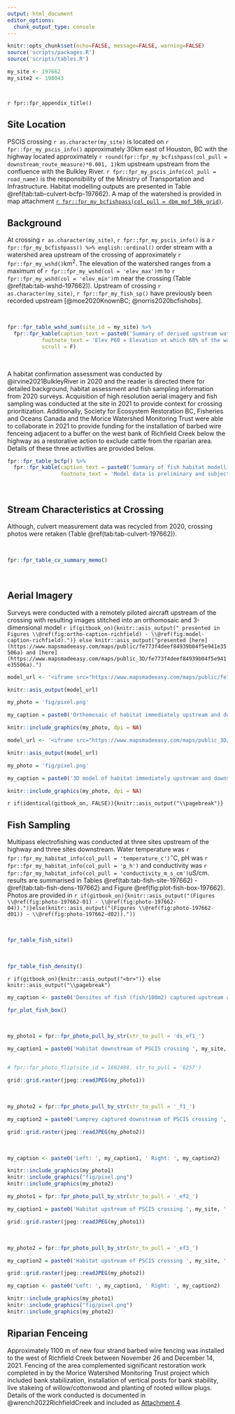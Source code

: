 ```yaml
---
output: html_document
editor_options: 
  chunk_output_type: console
---
```


```r
knitr::opts_chunk$set(echo=FALSE, message=FALSE, warning=FALSE)
source('scripts/packages.R')
source('scripts/tables.R')

```



```r
my_site <- 197662
my_site2 <- 198043




```

`r fpr::fpr_appendix_title()`

## Site Location {-}

PSCIS crossing `r as.character(my_site)` is located on `r fpr::fpr_my_pscis_info()` approximately 30km east of Houston, BC with the highway located approximately `r round(fpr::fpr_my_bcfishpass(col_pull = downstream_route_measure)*0.001, 1)`km upstream upstream from the confluence with the Bulkley River. `r fpr::fpr_my_pscis_info(col_pull = road_name)` is the responsibility of the Ministry of Transportation and Infrastructure.  Habitat modelling outputs are presented in Table \@ref(tab:tab-culvert-bcfp-197662). A map of the watershed is provided in map attachment [`r fpr::fpr_my_bcfishpass(col_pull = dbm_mof_50k_grid)`](`r fpr::fpr_my_mapsheet()`).  


## Background {-}

At crossing `r as.character(my_site)`, `r fpr::fpr_my_pscis_info()` is a `r fpr::fpr_my_bcfishpass() %>% english::ordinal()` order stream with a watershed area upstream of the crossing of approximately `r fpr::fpr_my_wshd()`km^2^. The elevation of the watershed ranges from a maximum of `r fpr::fpr_my_wshd(col = 'elev_max')`m to `r fpr::fpr_my_wshd(col = 'elev_min')`m near the crossing (Table \@ref(tab:tab-wshd-197662)). Upstream of crossing `r as.character(my_site)`, `r fpr::fpr_my_fish_sp()` have previously been recorded upstream [@moe2020KnownBC; @norris2020bcfishobs]. 

<br>


```r
fpr::fpr_table_wshd_sum(site_id = my_site) %>% 
  fpr::fpr_kable(caption_text = paste0('Summary of derived upstream watershed statistics for PSCIS crossing ', my_site, '.'),
           footnote_text = 'Elev P60 = Elevation at which 60% of the watershed area is above',
           scroll = F)

```

<br>


A habitat confirmation assessment was conducted by @irvine2021BulkleyRiver in 2020 and the reader is directed there for detailed background, habitat assessment and fish sampling information from 2020 surveys. Acquisition of high resolution aerial imagery and fish sampling was conducted at the site in 2021 to provide context for crossing prioritization.  Additionally, Society for Ecosystem Restoration BC, Fisheries and Oceans Canada and the Morice Watershed Monitoring Trust were able to collaborate in 2021 to provide funding for the installation of barbed wire fenceing adjacent to  a buffer on the west bank of Richfield Creek below the highway as a restorative action to exclude cattle from the riparian area. Details of these three activities are provided below.


```r
fpr::fpr_table_bcfp() %>% 
  fpr::fpr_kable(caption_text = paste0('Summary of fish habitat modelling for PSCIS crossing ', my_site, '.'),
                 footnote_text = 'Model data is preliminary and subject to adjustments.')
```


<br>


## Stream Characteristics at Crossing {-}

Although, culvert measurement data was recycled from 2020, crossing photos were retaken (Table \@ref(tab:tab-culvert-197662)).  

<br>

```r
fpr::fpr_table_cv_summary_memo()

```

<br>


## Aerial Imagery

Surveys were conducted with a remotely piloted aircraft upstream of the crossing with resulting images stitched into an orthomosaic and 3-dimensional model `r if(gitbook_on){knitr::asis_output(" presented in Figures \\@ref(fig:ortho-caption-richfield) - \\@ref(fig:model-caption-richfield).")} else knitr::asis_output("presented [here](https://www.mapsmadeeasy.com/maps/public/fe773f4deef84939b04f5e941e35506a) and [here](https://www.mapsmadeeasy.com/maps/public_3D/fe773f4deef84939b04f5e941e35506a).")`




```r
model_url <- '<iframe src="https://www.mapsmadeeasy.com/maps/public/fe773f4deef84939b04f5e941e35506a" scrolling="no" title="Maps Made Easy" width="100%" height="600" frameBorder ="0"></iframe>'

knitr::asis_output(model_url)
```


```r
my_photo = 'fig/pixel.png'

my_caption = paste0('Orthomosaic of habitat immediately upstream and downstream of Richfield Creek. To zoom press "shift" and scroll.')

knitr::include_graphics(my_photo, dpi = NA)

```


```r
model_url <- '<iframe src="https://www.mapsmadeeasy.com/maps/public_3D/fe773f4deef84939b04f5e941e35506a" scrolling="no" title="Maps Made Easy" width="100%" height="600" frameBorder ="0"></iframe>'

knitr::asis_output(model_url)
```


```r
my_photo = 'fig/pixel.png'

my_caption = paste0('3D model of habitat immediately upstream and downstream of Richfield Creek. To zoom press "shift" and scroll.')

knitr::include_graphics(my_photo, dpi = NA)

```


`r if(identical(gitbook_on, FALSE)){knitr::asis_output("\\pagebreak")}`

## Fish Sampling


Multipass electrofishing was conducted at three sites upstream of the highway and three sites downstream. Water temperature was `r fpr::fpr_my_habitat_info(col_pull = 'temperature_c')`$^\circ$C, pH was `r fpr::fpr_my_habitat_info(col_pull = 'p_h')` and conductivity was `r fpr::fpr_my_habitat_info(col_pull = 'conductivity_m_s_cm')`uS/cm. results are summarised in Tables \@ref(tab:tab-fish-site-197662) - \@ref(tab:tab-fish-dens-197662) and Figure \@ref(fig:plot-fish-box-197662). Photos are provided in `r if(gitbook_on){knitr::asis_output("(Figures \\@ref(fig:photo-197662-01) - \\@ref(fig:photo-197662-04)).")}else(knitr::asis_output("(Figures \\@ref(fig:photo-197662-d01)) - \\@ref(fig:photo-197662-d02))."))`


<br>

```r
fpr_table_fish_site()

```

<br>

```r
fpr_table_fish_density()

```

`r if(gitbook_on){knitr::asis_output("<br>")} else knitr::asis_output("\\pagebreak")`

```r
my_caption <- paste0('Densites of fish (fish/100m2) captured upstream and downstream of PSCIS crossing ', my_site, '.')

fpr_plot_fish_box() 

```



<br>


```r
my_photo1 = fpr::fpr_photo_pull_by_str(str_to_pull = 'ds_ef1_')

my_caption1 = paste0('Habitat downstream of PSCIS crossing ', my_site, '.')


# fpr::fpr_photo_flip(site_id = 1802488, str_to_pull = '6257')

```

```r
grid::grid.raster(jpeg::readJPEG(my_photo1))
```

<br>

```r
my_photo2 = fpr::fpr_photo_pull_by_str(str_to_pull = '_f1_')

my_caption2 = paste0('Lamprey captured downstream of PSCIS crossing ', my_site, '.')
```

```r
grid::grid.raster(jpeg::readJPEG(my_photo2))

```

<br>

```r

my_caption <- paste0('Left: ', my_caption1, ' Right: ', my_caption2)

knitr::include_graphics(my_photo1)
knitr::include_graphics("fig/pixel.png")
knitr::include_graphics(my_photo2)
```


```r
my_photo1 = fpr::fpr_photo_pull_by_str(str_to_pull = '_ef2_')

my_caption1 = paste0('Habitat upstream of PSCIS crossing ', my_site, '.')
```

```r
grid::grid.raster(jpeg::readJPEG(my_photo1))
```



<br>

```r
my_photo2 = fpr::fpr_photo_pull_by_str(str_to_pull = '_ef3_')

my_caption2 = paste0('Habitat upstream of PSCIS crossing ', my_site, '.')

```

```r
grid::grid.raster(jpeg::readJPEG(my_photo2))
```

```r

my_caption <- paste0('Left: ', my_caption1, ' Right: ', my_caption2)

knitr::include_graphics(my_photo1)
knitr::include_graphics("fig/pixel.png")
knitr::include_graphics(my_photo2)
```


## Riparian Fenceing
Approximately 1100 m of new four strand barbed wire fencing was installed to the west of Richfield Creek between November 26 and December 14, 2021.  Fencing of the area complemented significant restoration work completed in by the Morice Watershed Monitoring Trust project which included bank stabilization, installation of vertical posts for bank stability, live stakeing of willow/cottonwood and planting of rooted willow plugs.  Details of the work conducted is documented in @wrench2022RichfieldCreek and included as [Attachment 4](https://github.com/NewGraphEnvironment/fish_passage_skeena_2021_reporting/raw/master/docs/Attachment_4.pdf).
